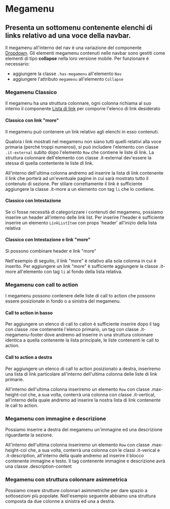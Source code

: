 

<Meta title='Documentazione/Menu di navigazione/Megamenu' of={MegamenuItem} />

# Megamenu

## Presenta un sottomenu contenente elenchi di links relativo ad una voce della navbar.

Il megamenu all'interno del nav è una variazione del componente [Dropdown](/story/componenti-dropdown-dropdown-menu--menu-con-voci-large).
Gli elementi megamenu contenuti nelle navbar sono gestiti come elementi di tipo **collapse** nella loro versione mobile.
Per funzionare è necessario:

- aggiungere la classe `.has-megamenu` all'elemento `Nav`
- aggiungere l'attributo `megamenu` all'elemento `Collapse`

### Megamenu Classico

Il megamenu ha una struttura colonnare, ogni colonna richiama al suo interno il componente [Lista di link](/story/componenti-linklist--esempi) per comporre l'elenco di link desiderato

<Canvas>
  <Story id='componenti-megamenu--classico' />
</Canvas>

#### Classico con link "more"

Il megamenu può contenere un link relativo agli elenchi in esso contenuti.

Qualora i link mostrati nel megamenu non siano tutti quelli relativi alla voce primaria (perché troppi numerosi), si può includere l'elemento con classe `.it-external` subito dopo l'elemento `Row` che contiene le liste di link.
La struttura colonnare dell'elemento con classe .it-external dev'essere la stessa di quella contentente le liste di link.

All'interno dell'ultima colonna andremo ad inserire la lista di link contenente il link che porterà ad un'eventuale pagine in cui sarà mostrato tutto il contenuto di sezione.
Per stilare correttamente il link è sufficiente aggiungere la classe .it-more a un elemento con tag `li` che lo contiene.

<Canvas>
  <Story id='componenti-megamenu--con-link-more' />
</Canvas>

#### Classico con Intestazione

Se ci fosse necessità di categorizzare i contenuti del megamenu, possiamo inserire un header all'interno delle link list.
Per inserire l'header è sufficiente inserire un elemento `LinkListItem` con props 'header' all'inizio della lista relativa

<Canvas>
  <Story id='componenti-megamenu--con-intestazione' />
</Canvas>

#### Classico con Intestazione e link "more"

Si possono combinare header e link "more"

Nell'esempio di seguito, il link "more" è relativo alla sola colonna in cui è inserito. Per aggiungere un link "more" è sufficiente aggiungere la classe .it-more all'elemento con tag `li` al fondo della lista relativa.

<Canvas>
  <Story id='componenti-megamenu--con-intestazione-e-link-more' />
</Canvas>

### Megamenu con call to action

I megamenu possono contenere delle liste di call to action che possono essere posizionate in fondo o a sinistra del megamenu.

#### Call to action in basso

Per aggiungere un elenco di call to cation è sufficiente inserire dopo il tag con classe .row contenente l'elenco primario, un tag con classe .it-megamenu-footer dove andremo ad inserire in una struttura colonnare identica a quella contenente la lista principale, le liste contenenti le call to action.

<Canvas>
  <Story id='componenti-megamenu--con-call-to-action-in-basso' />
</Canvas>

#### Call to action a destra

Per aggiungere un elenco di call to action posizionato a destra, inseriremo una lista di link particolare all'interno dell'ultima colonna delle liste di link primarie.

All'interno dell'ultima colonna inseriremo un elemento `Row` con classe .max-height-col che, a sua volta, conterrà una colonna con classe .it-vertical, all'interno della quale andremo ad inserire la nostra lista di link contenente le call to action.

<Canvas>
  <Story id='componenti-megamenu--con-call-to-action-a-destra' />
</Canvas>

### Megamenu con immagine e descrizione

Possiamo inserire a destra del megamenu un'immagine ed una descrizione riguardante la sezione.

All'interno dell'ultima colonna inseriremo un elemento `Row` con classe .max-height-col che, a sua volta, conterrà una colonna con le classi .it-verical e .it-description, all'interno della quale andremo ad inserire il blocco contenente immagine e testo.
Il tag contenente immagine e descrizione avrà una classe .description-content

<Canvas>
  <Story id='componenti-megamenu--con-immagine-e-descrizione' />
</Canvas>

### Megamenu con struttura colonnare asimmetrica

Possiamo creare strutture colonnari asimmetriche per dare spazio a sottosezioni più popolate.
Nell'esempio seguente abbiamo una struttura composta da due colonne a sinistra ed una a destra.

<Canvas>
  <Story id='componenti-megamenu--con-colonne-asimmetriche' />
</Canvas>
